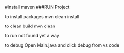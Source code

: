 #install maven
###RUN Project

to install packages
mvn clean install

to clean build
mvn clean

to run
not found yet a way

to debug
Open Main.java and click debug from vs code
